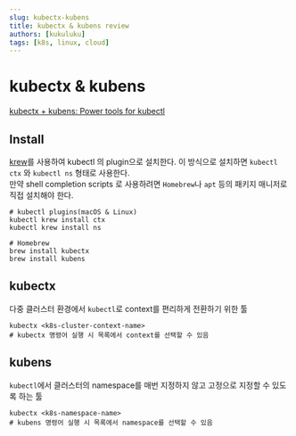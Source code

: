 ```yaml
---
slug: kubectx-kubens
title: kubectx & kubens review
authors: [kukuluku]
tags: [k8s, linux, cloud]
---
```


# kubectx & kubens
[kubectx + kubens: Power tools for kubectl](https://github.com/ahmetb/kubectx)

## Install
[krew](https://github.com/kubernetes-sigs/krew/)를 사용하여 kubectl 의 plugin으로 설치한다. 이 방식으로 설치하면 ```kubectl ctx``` 와 ```kubectl ns``` 형태로 사용한다.<br/>
만약 shell completion scripts 로 사용하려면 ```Homebrew```나 ```apt``` 등의 패키지 매니저로 직접 설치해야 한다.

```
# kubectl plugins(macOS & Linux)
kubectl krew install ctx
kubectl krew install ns

# Homebrew
brew install kubectx
brew install kubens
```

## kubectx
다중 클러스터 환경에서 ```kubectl```로 context를 편리하게 전환하기 위한 툴
```
kubectx <k8s-cluster-context-name>
# kubectx 명령어 실행 시 목록에서 context를 선택할 수 있음
```

## kubens
```kubectl```에서 클러스터의 namespace를 매번 지정하지 않고 고정으로 지정할 수 있도록 하는 툴
```
kubectx <k8s-namespace-name>
# kubens 명령어 실행 시 목록에서 namespace를 선택할 수 있음
```